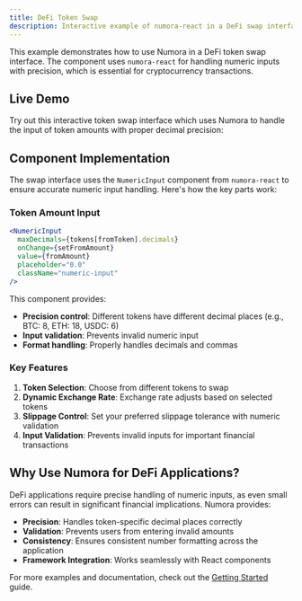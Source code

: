 ```yaml
---
title: DeFi Token Swap
description: Interactive example of numora-react in a DeFi swap interface
---
```



This example demonstrates how to use Numora in a DeFi token swap interface. The component uses `numora-react` for handling numeric inputs with precision, which is essential for cryptocurrency transactions.

## Live Demo

Try out this interactive token swap interface which uses Numora to handle the input of token amounts with proper decimal precision:

<DefiSwap client:load />

## Component Implementation

The swap interface uses the `NumericInput` component from `numora-react` to ensure accurate numeric input handling. Here's how the key parts work:

### Token Amount Input

```jsx
<NumericInput
  maxDecimals={tokens[fromToken].decimals}
  onChange={setFromAmount}
  value={fromAmount}
  placeholder="0.0"
  className="numeric-input"
/>
```

This component provides:

- **Precision control**: Different tokens have different decimal places (e.g., BTC: 8, ETH: 18, USDC: 6)
- **Input validation**: Prevents invalid numeric input
- **Format handling**: Properly handles decimals and commas

### Key Features

1. **Token Selection**: Choose from different tokens to swap
2. **Dynamic Exchange Rate**: Exchange rate adjusts based on selected tokens
3. **Slippage Control**: Set your preferred slippage tolerance with numeric validation
4. **Input Validation**: Prevents invalid inputs for important financial transactions

## Why Use Numora for DeFi Applications?

DeFi applications require precise handling of numeric inputs, as even small errors can result in significant financial implications. Numora provides:

- **Precision**: Handles token-specific decimal places correctly
- **Validation**: Prevents users from entering invalid amounts
- **Consistency**: Ensures consistent number formatting across the application
- **Framework Integration**: Works seamlessly with React components

For more examples and documentation, check out the [Getting Started](/guides/getting-started/) guide.